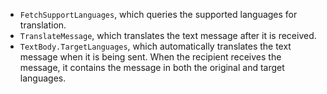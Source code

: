 <PlatformWrapper platform="windows">

- `FetchSupportLanguages`, which queries the supported languages for translation.
- `TranslateMessage`, which translates the text message after it is received.
- `TextBody.TargetLanguages`, which automatically translates the text message when it is being sent. When the recipient receives the message, it contains the message in both the original and target languages.

</PlatformWrapper>